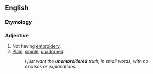 ==English==

===Etymology===
{{prefix|en|un|embroidered}}

===Adjective===
{{en-adj|-}}

# Not having [[embroidery]].
# [[plain|Plain]], [[simple]], [[unadorned]].
#: ''I just want the '''unembroidered''' truth, in small words, with no excuses or explanations.''